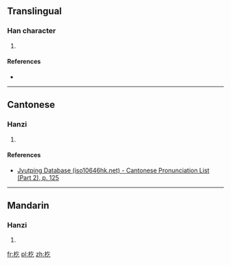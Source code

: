 ==Translingual==

===Han character===
{{Han char|rn=75|rad=木|as=03|sn=7|four=58917|canj=DON|ids=⿰木乞}}

# {{defn|Han|sort=木03}}

====References====
* {{Han ref|kx=0512.060|dkj=14474|dj=0897.080|hdz=21160.070|uh=675A|ud=26458|bh=CB46|bd=52038}}

----

==Cantonese==

===Hanzi===
{{yue-hanzi|jyut=[[koi3]]|y=koi3}}

# {{defn|lang=yue|sort=木03}}

====References====
*[http://www.iso10646hk.net/jp/document/download.jsp Jyutping Database (iso10646hk.net) - Cantonese Pronunciation List (Part 2), p. 125]

----

==Mandarin==

===Hanzi===
{{cmn-hanzi|pin=[[gài]] ([[gai4]])|wg=kai<sup>4</sup>}}

# {{defn|lang=cmn|sort=木03}}

[[fr:杚]]
[[pl:杚]]
[[zh:杚]]